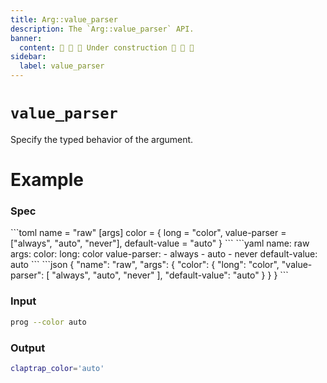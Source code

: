 ```yaml
---
title: Arg::value_parser
description: The `Arg::value_parser` API.
banner:
  content: 🚧 🚧 🚧 Under construction 🚧 🚧 🚧
sidebar:
  label: value_parser
---
```



# `value_parser` <LinkButton href="https://docs.rs/clap/latest/clap/struct.Arg.html#method.value_parser" icon="open-book" variant="minimal"></LinkButton>

<Badge text="since 0.1.0" size="small" />

Specify the typed behavior of the argument.

# Example

### Spec

<Tabs syncKey="format">
  <TabItem label="TOML">
```toml
name = "raw"
[args]
color = { long = "color", value-parser = ["always", "auto", "never"], default-value = "auto" }
```
  </TabItem>
  <TabItem label="YAML">
```yaml
name: raw
args:
  color:
    long: color
    value-parser:
    - always
    - auto
    - never
    default-value: auto
```
  </TabItem>
  <TabItem label="JSON">
```json
{
  "name": "raw",
  "args": {
    "color": {
      "long": "color",
      "value-parser": [
        "always",
        "auto",
        "never"
      ],
      "default-value": "auto"
    }
  }
}
```
  </TabItem>
</Tabs>

### Input

```bash
prog --color auto
```

### Output

```bash
claptrap_color='auto'
```
